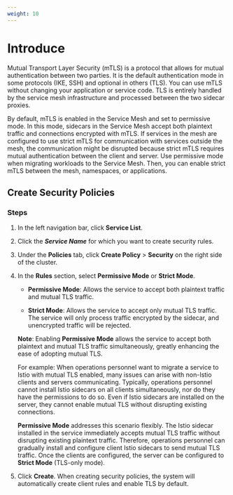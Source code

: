 ```yaml
---
weight: 10
---
```


# Introduce
Mutual Transport Layer Security (mTLS) is a protocol that allows for mutual authentication between two parties. It is the default authentication mode in some protocols (IKE, SSH) and optional in others (TLS). You can use mTLS without changing your application or service code. TLS is entirely handled by the service mesh infrastructure and processed between the two sidecar proxies.

By default, mTLS is enabled in the Service Mesh and set to permissive mode. In this mode, sidecars in the Service Mesh accept both plaintext traffic and connections encrypted with mTLS. If services in the mesh are configured to use strict mTLS for communication with services outside the mesh, the communication might be disrupted because strict mTLS requires mutual authentication between the client and server. Use permissive mode when migrating workloads to the Service Mesh. Then, you can enable strict mTLS between the mesh, namespaces, or applications.

## Create Security Policies

### Steps

1. In the left navigation bar, click **Service List**.

2. Click the ***Service Name*** for which you want to create security rules.

3. Under the **Policies** tab, click **Create Policy** > **Security** on the right side of the cluster.

4. In the **Rules** section, select **Permissive Mode** or **Strict Mode**.

    * **Permissive Mode**: Allows the service to accept both plaintext traffic and mutual TLS traffic.

    * **Strict Mode**: Allows the service to accept only mutual TLS traffic. The service will only process traffic encrypted by the sidecar, and unencrypted traffic will be rejected.


    **Note**: Enabling **Permissive Mode** allows the service to accept both plaintext and mutual TLS traffic simultaneously, greatly enhancing the ease of adopting mutual TLS.

   For example: When operations personnel want to migrate a service to Istio with mutual TLS enabled, many issues can arise with non-Istio clients and servers communicating. Typically, operations personnel cannot install Istio sidecars on all clients simultaneously, nor do they have the permissions to do so. Even if Istio sidecars are installed on the server, they cannot enable mutual TLS without disrupting existing connections.

   **Permissive Mode** addresses this scenario flexibly. The Istio sidecar installed in the service immediately accepts mutual TLS traffic without disrupting existing plaintext traffic. Therefore, operations personnel can gradually install and configure client Istio sidecars to send mutual TLS traffic. Once the clients are configured, the server can be configured to **Strict Mode** (TLS-only mode).


5. Click **Create**.
    When creating security policies, the system will automatically create client rules and enable TLS by default.
